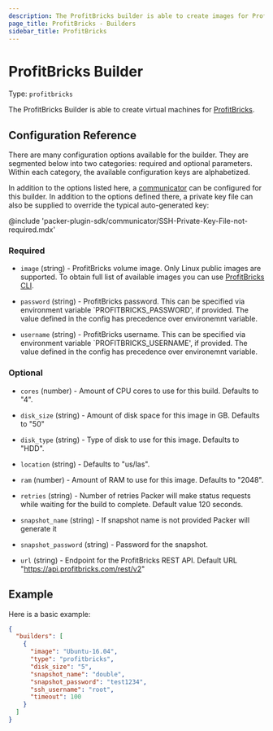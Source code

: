 ```yaml
---
description: The ProfitBricks builder is able to create images for ProfitBricks cloud.
page_title: ProfitBricks - Builders
sidebar_title: ProfitBricks
---
```


# ProfitBricks Builder

Type: `profitbricks`

The ProfitBricks Builder is able to create virtual machines for
[ProfitBricks](https://www.profitbricks.com).

## Configuration Reference

There are many configuration options available for the builder. They are
segmented below into two categories: required and optional parameters. Within
each category, the available configuration keys are alphabetized.

In addition to the options listed here, a
[communicator](/docs/templates/communicator) can be configured for this
builder. In addition to the options defined there, a private key file
can also be supplied to override the typical auto-generated key:

@include 'packer-plugin-sdk/communicator/SSH-Private-Key-File-not-required.mdx'

### Required

- `image` (string) - ProfitBricks volume image. Only Linux public images are
  supported. To obtain full list of available images you can use
  [ProfitBricks CLI](https://github.com/profitbricks/profitbricks-cli#image).

- `password` (string) - ProfitBricks password. This can be specified via
  environment variable \`PROFITBRICKS_PASSWORD', if provided. The value
  defined in the config has precedence over environemnt variable.

- `username` (string) - ProfitBricks username. This can be specified via
  environment variable \`PROFITBRICKS_USERNAME', if provided. The value
  defined in the config has precedence over environemnt variable.

### Optional

- `cores` (number) - Amount of CPU cores to use for this build. Defaults to
  "4".

- `disk_size` (string) - Amount of disk space for this image in GB. Defaults
  to "50"

- `disk_type` (string) - Type of disk to use for this image. Defaults to
  "HDD".

- `location` (string) - Defaults to "us/las".

- `ram` (number) - Amount of RAM to use for this image. Defaults to "2048".

- `retries` (string) - Number of retries Packer will make status requests
  while waiting for the build to complete. Default value 120 seconds.

- `snapshot_name` (string) - If snapshot name is not provided Packer will
  generate it

- `snapshot_password` (string) - Password for the snapshot.

- `url` (string) - Endpoint for the ProfitBricks REST API. Default URL
  "<https://api.profitbricks.com/rest/v2>"

## Example

Here is a basic example:

```json
{
  "builders": [
    {
      "image": "Ubuntu-16.04",
      "type": "profitbricks",
      "disk_size": "5",
      "snapshot_name": "double",
      "snapshot_password": "test1234",
      "ssh_username": "root",
      "timeout": 100
    }
  ]
}
```
